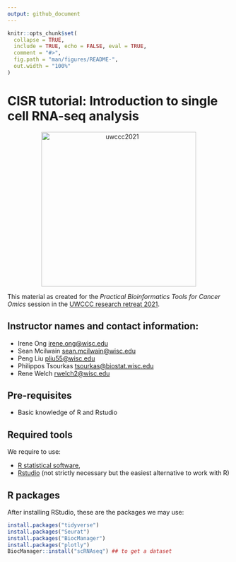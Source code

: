 ```yaml
---
output: github_document
---
```


<!-- README.md is generated from README.Rmd. Please edit that file -->

<!-- badges: start -->
<!-- badges: end -->


```r
knitr::opts_chunk$set(
  collapse = TRUE,
  include = TRUE, echo = FALSE, eval = TRUE,
  comment = "#>",
  fig.path = "man/figures/README-",
  out.width = "100%"
)
```


# CISR tutorial: Introduction to single cell RNA-seq analysis

<p align = "center">
<img width="350" alt="uwccc2021" src="https://github.com/welch16/cisr2021singlecellRNA/blob/main/man/figures/Carbone_color-center.png?raw=true"/> 
</p>

This material as created for the _Practical Bioinformatics Tools for Cancer Omics_ session in the [UWCCC research retreat 2021](https://cancer.wisc.edu/research/retreat/).

## Instructor names and contact information:

- Irene Ong <irene.ong@wisc.edu>
- Sean Mcilwain <sean.mcilwain@wisc.edu>
- Peng Liu <pliu55@wisc.edu>
- Philippos Tsourkas <tsourkas@biostat.wisc.edu>
- Rene Welch <rwelch2@wisc.edu>

## Pre-requisites

- Basic knowledge of R and Rstudio

## Required tools

We require to use:

- [R statistical software](https://www.r-project.org/),
- [Rstudio](https://rstudio.com/products/rstudio/download/#download) (not strictly necessary but the easiest alternative to work with R)

## R packages

After installing RStudio, these are the packages we may use:

```r
install.packages("tidyverse")
install.packages("Seurat")
install.packages("BiocManager")
install.packages("plotly")
BiocManager::install("scRNAseq") ## to get a dataset
```

